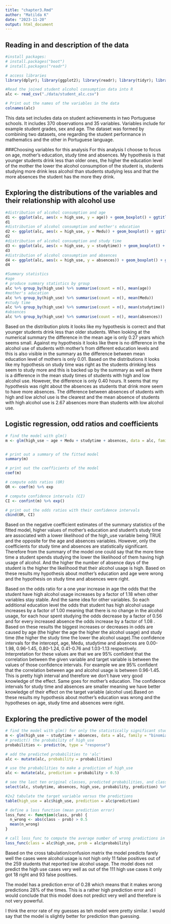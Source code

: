 ```yaml
---
title: "chapter3.Rmd"
author: "Matilda K"
date: "2023-11-20"
output: html_document
---
```

## Reading in and description of the data
```r

#install packages:
# install.packages("boot")
# install.packages("readr")

# access libraries
library(dplyr); library(ggplot2); library(readr); library(tidyr); library(boot)

#Read the joined student alcohol consumption data into R
alc <- read_csv("./data/student_alc.csv")

# Print out the names of the variables in the data 
colnames(alc)
```
This data set includes data on student achievements in two Portuguese schools. It includes 370 observations and 35 variables. Variables include for example student grades, sex and age. The dataset was formed by combining two datasets, one regarding the student performance in mathematics and the other in Portuguese language.

###Choosing variables for this analysis
For this analysis I choose to focus on age, mother's education, study time and absences. My hypothesis is that younger students drink less than older ones, the higher the education level of the mother the lower the alcohol consumption of the student is, students studying more drink less alcohol than students studying less and that the more absences the student has the more they drink.


## Exploring the distributions of the variables and their relationship with alcohol use

```r
#distribution of alcohol consumption and age
d1 <- ggplot(alc, aes(x = high_use, y = age)) + geom_boxplot() + ggtitle("Age and alcohol consumption")
d1
#distribution of alcohol consumption and mother's education
d2 <- ggplot(alc, aes(x = high_use, y = Medu)) + geom_boxplot() + ggtitle("Mother's education and student alcohol consumption")
d2
#distribution of alcohol consumption and study time
d3 <- ggplot(alc, aes(x = high_use, y = studytime)) + geom_boxplot() + ggtitle("Studytime and alcohol consumption")
d3
#distribution of alcohol consumption and absences
d4 <- ggplot(alc, aes(x = high_use, y = absences)) + geom_boxplot() + ggtitle("Absences and alcohol consumption")
d4

#Summary statistics
#age
# produce summary statistics by group
alc %>% group_by(high_use) %>% summarise(count = n(), mean(age))
#mother's aducation
alc %>% group_by(high_use) %>% summarise(count = n(), mean(Medu))
#study time
alc %>% group_by(high_use) %>% summarise(count = n(), mean(studytime))
#absences
alc %>% group_by(high_use) %>% summarise(count = n(), mean(absences))
```

Based on the distribution plots it looks like my hypothesis is correct and that younger students drink less than older students. When looking at the numerical summary the difference in the mean age is only 0.27 years which seems small. Against my hypothesis it looks like there is no difference in the  alcohol use of students with mother's from different education levels and this is also visible in the summary as the difference between mean education level of mothers is only 0.01. Based on the distributions it looks like my hypothesis on study time was right as the students drinking less seem to study more and this is backed up by the summary as well as there is a difference in the mean study times of students with high and low alcohol use. However, the difference is only 0.40 hours. It seems that my hypothesis was right about the absences as students that drink more seem to have more absences. The difference between absences of students with high and low alchol use is the clearest and the mean absence of students with high alcohol use is 2.67 absences more than students with low alcohol use.

## Logistic regression, odd ratios and coefficients
```r

# find the model with glm()
m <- glm(high_use ~ age + Medu + studytime + absences, data = alc, family = "binomial")


# print out a summary of the fitted model
summary(m)

# print out the coefficients of the model
coef(m)

# compute odds ratios (OR)
OR <- coef(m) %>% exp

# compute confidence intervals (CI)
CI <- confint(m) %>% exp()

# print out the odds ratios with their confidence intervals
cbind(OR, CI)
```
Based on the negative coefficient estimates of the summary statistics of the fitted model, higher values of mother's education and student's study time are associated with a lower likelihood of the high_use variable being TRUE and the opposite  for the age and absences variables. However, only the coefficients for study time and absences are statistically significant. Therefore from the summary of the model one could say that the more time time a student spends studying the lower the likelihood of them having high usage of alcohol. And the higher the number of absence days of the student is the higher the likelihood that their alcohol usage is high. Based on these results my hypothesis about mother's education and age were wrong and the hypothesis on study time and absences were right.

Based on the odds ratio for a one year increase in age the odds that the student have high alcohol usage increases by a factor of 1.18 when other variables stay stable. And the same idea for other variables. So each additional education level the odds that student has high alcohol usage increases by a factor of 1.00 meaning that there is no change in the alcohol usage, for each hour spent studying the odds decrease by a factor of 0.56 and for every increased absence the odds increase by a factor of 1.08 . Based on these results the biggest increases or decreases in odds are caused by age (the higher the age the higher the alcohol usage) and study time (the higher the study time the lower the alcohol usage).The confidence intervals for the intercept, age, Medu, studytime and absences are 0.00-1.98, 0.96-1.45, 0.80-1.24, 0.41-0.76 and 1.03-1.13 respectively. Interpretation for these values are that we are 95% confident that the correlation between the given variable and target variable is between the values of those confidence intervals. For example we are 95% confident that the correlation between age and alcohol usage is between 0.96-1.45. This is pretty high interval and therefore we don't have very good knowledge of the effect. Same goes for mother's education. The confidence intervals for study time and absences are smaller meaning we have better knowledge of their effect on the target variable (alcohol use).Based on these results my hypothesis about mother's education was wrong and the hypotheses on age, study time and absences were right.

## Exploring the predictive power of the model
```r
# find the model with glm() for only the statistically significant study time and absences
m <- glm(high_use ~ studytime + absences, data = alc, family = "binomial")
# predict() the probability of high_use
probabilities <- predict(m, type = "response")

# add the predicted probabilities to 'alc'
alc <- mutate(alc, probability = probabilities)

# use the probabilities to make a prediction of high_use
alc <- mutate(alc, prediction = probability > 0.5)

# see the last ten original classes, predicted probabilities, and class predictions
select(alc, studytime, absences, high_use, probability, prediction) %>% tail(10)

#2x2 tabulate the target variable versus the predictions
table(high_use = alc$high_use, prediction = alc$prediction)

# define a loss function (mean prediction error)
loss_func <- function(class, prob) {
  n_wrong <- abs(class - prob) > 0.5
  mean(n_wrong)
}

# call loss_func to compute the average number of wrong predictions in the (training) data
loss_func(class = alc$high_use, prob = alc$probability)
```
Based on the cross tabulation/confusion matrix the model predicts farely well the cases were alcohol usage is not high only 11 false positives out of the 259 students that reported low alcohol usage. The model does not predict the high use cases very well as out of the 111 high use cases it only got 18 right and 93 false positives.

The model has a prediction error of 0.28 which means that it makes wrong predictions 28% of the times. This is a rather high prediction error and I would conclude that this model does not predict very well and therefore is not very powerful. 

I think the error rate of my guesses as teh model were pretty similar. I would say that the model is slightly better for prediction than guessing.